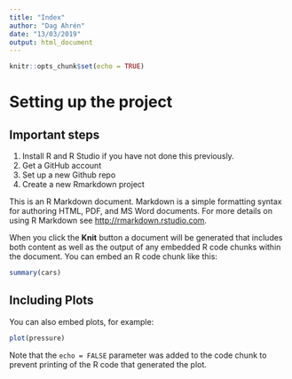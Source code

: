 ```yaml
---
title: "Index"
author: "Dag Ahrén"
date: "13/03/2019"
output: html_document
---
```


```r
knitr::opts_chunk$set(echo = TRUE)
```

# Setting up the project

## Important steps
1. Install R and R Studio if you have not done this previously.
2. Get a GitHub account
3. Set up a new Github repo
4. Create a new Rmarkdown project



This is an R Markdown document. Markdown is a simple formatting syntax for authoring HTML, PDF, and MS Word documents. For more details on using R Markdown see <http://rmarkdown.rstudio.com>.

When you click the **Knit** button a document will be generated that includes both content as well as the output of any embedded R code chunks within the document. You can embed an R code chunk like this:

```r
summary(cars)
```

## Including Plots

You can also embed plots, for example:

```r
plot(pressure)
```

Note that the `echo = FALSE` parameter was added to the code chunk to prevent printing of the R code that generated the plot.
